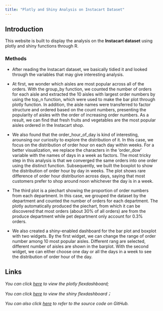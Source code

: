 ```yaml
---
title: "Plotly and Shiny Analysis on Instacart Dataset"
---
```


## Introduction
This website is built to display the analysis on the __Instacart dataset__ using plotly and shiny functions through R.

### Methods

* After reading the Instacart dataset, we basically tidied it and looked through the variables that may give interesting analysis.

* At first, we wonder which aisles are most popular across all of the orders. With the group_by function, we counted the number of orders for each aisle and extracted the 10 aisles with largest order numbers by using the top_n function, which were used to make the bar plot through plotly function. In addition, the aisle names were transferred to factor structure and ordered based on the count numbers, presenting the popularity of aisles with the order of increasing order numbers. As a result, we can find that fresh fruits and vegetables are the most popular aisles ordered in the Instacart shop. 

* We also found that the order_hour_of_day is kind of interesting, arounsing our curiosity to explore the distribution of it. In this case, we focus on the distribution of order hour on each day within weeks. For a better visualization, we replace the characters in the 'order_dow' variable with the names of days in a week as factors. The most tricky step in this analysis is that we converged the same orders into one order using the distinct function. Subsequently, we built the boxplot to show the distribution of order hour by day in weeks. The plot shows rare difference of order hour distriburion across days, saying that most customers prefer to shop around noon whichever the day is in a week.

* The third plot is a piechart showing the proportion of order numbers from each department. In this case, we grouped the dataset by the department and counted the number of orders for each department. The plotly automatically produced the piechart, from which it can be discovered that most orders (about 30% of all orders) are from the produce department while pet department only account for 0.3% orders.

* We also created a shiny-enabled dashboard for the bar plot and boxplot with two widgets. By the first widget, we can change the range of order number among 10 most popular aisles. Different rang are selected, different number of aisles are shown in the barplot. With the second widget, we can either choose one day or all the days in a week to see the distribution of order hour of the day.

## Links
_You can click [here](Instacart_plotly.html) to view the plotly flexdashboard;_

_You can click [here](https://flora-dsi.shinyapps.io/instacart_shiny/) to view the shiny flexdashboard；_

_You can also click [here](https://github.com/Boxuan-Li/p8105_hw6_bl2689-cz2492) to refer to the source code on GitHub._